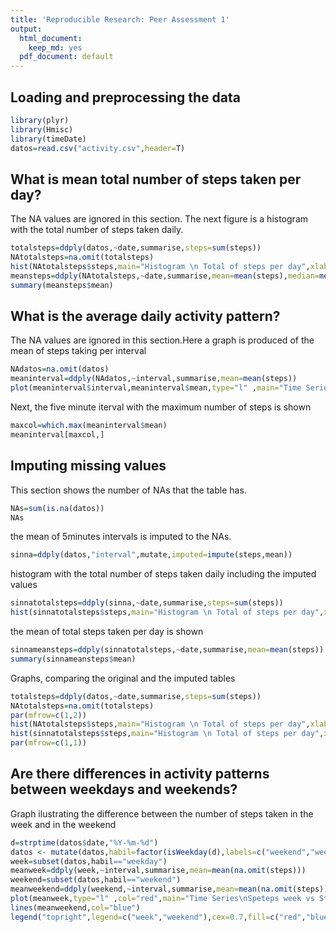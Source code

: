 ```yaml
---
title: 'Reproducible Research: Peer Assessment 1'
output:
  html_document:
    keep_md: yes
  pdf_document: default
---
```



## Loading and preprocessing the data

```r
library(plyr)
library(Hmisc)
library(timeDate)
datos=read.csv("activity.csv",header=T)
```
## What is mean total number of steps taken per day?
The NA values are ignored in this section. The next figure is a histogram with the total number of steps taken daily. 
```r
totalsteps=ddply(datos,~date,summarise,steps=sum(steps))
NAtotalsteps=na.omit(totalsteps)
hist(NAtotalsteps$steps,main="Histogram \n Total of steps per day",xlab="steps",col = "lightgray")
meansteps=ddply(NAtotalsteps,~date,summarise,mean=mean(steps),median=median(steps))
summary(meansteps$mean)
```


## What is the average daily activity pattern?
The NA values are ignored in this section.Here a graph is produced of the mean of steps taking per interval
```r
NAdatos=na.omit(datos)
meaninterval=ddply(NAdatos,~interval,summarise,mean=mean(steps))
plot(meaninterval$interval,meaninterval$mean,type="l" ,main="Time Series\n Mean of steps",xlab="Interval",ylab="Steps")
```

Next, the five minute iterval with the maximum number of steps is shown 

```r
maxcol=which.max(meaninterval$mean)
meaninterval[maxcol,]
```

## Imputing missing values
This section shows the number of NAs that the table has. 

```r
NAs=sum(is.na(datos))
NAs
```

the mean of 5minutes intervals is imputed to the NAs.

```r
sinna=ddply(datos,"interval",mutate,imputed=impute(steps,mean))
```

histogram with the total number of steps taken daily including the imputed values

```r
sinnatotalsteps=ddply(sinna,~date,summarise,steps=sum(steps))
hist(sinnatotalsteps$steps,main="Histogram \n Total of steps per day",xlab="steps",col = "lightgray")
```

the mean of total steps taken per day is shown

```r
sinnameansteps=ddply(sinnatotalsteps,~date,summarise,mean=mean(steps))
summary(sinnameansteps$mean)
```

Graphs, comparing the original and the imputed tables

```r
totalsteps=ddply(datos,~date,summarise,steps=sum(steps))
NAtotalsteps=na.omit(totalsteps)
par(mfrow=c(1,2))
hist(NAtotalsteps$steps,main="Histogram \n Total of steps per day",xlab="steps",col = "lightgray")
hist(sinnatotalsteps$steps,main="Histogram \n Total of steps per day",xlab="steps",col = "lightgray")
par(mfrow=c(1,1))
```

## Are there differences in activity patterns between weekdays and weekends?
Graph ilustrating the difference between the number of steps taken in the week and in the weekend
```r
d=strptime(datos$date,"%Y-%m-%d")
datos <- mutate(datos,habil=factor(isWeekday(d),labels=c("weekend","weekday")))
week=subset(datos,habil=="weekday")
meanweek=ddply(week,~interval,summarise,mean=mean(na.omit(steps)))
weekend=subset(datos,habil=="weekend")
meanweekend=ddply(weekend,~interval,summarise,mean=mean(na.omit(steps)))
plot(meanweek,type="l" ,col="red",main="Time Series\nSpeteps week vs Steps weekend")
lines(meanweekend,col="blue")
legend("topright",legend=c("week","weekend"),cex=0.7,fill=c("red","blue"))
```

